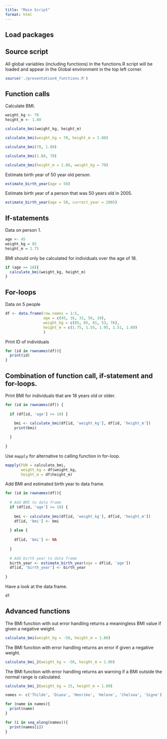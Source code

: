 ```yaml
---
title: "Main Script"
format: html
---
```


## Load packages 

## Source script
All global variables (including functions) in the functions.R script will be loaded and appear in the Global environment in the top left corner. 
```r
source('./presentation4_functions.R')
```

## Function calls 
Calculate BMI.
```r
weight_kg <- 70
height_m <- 1.80

calculate_bmi(weight_kg, height_m)

calculate_bmi(weight_kg = 70, height_m = 1.80)
```

```r
calculate_bmi(70, 1.80)
```

```r
calculate_bmi(1.80, 70)
```

```r
calculate_bmi(height_m = 1.80, weight_kg = 70)
```

Estimate birth year of 50 year old person.
```r
estimate_birth_year(age = 50)
```

Estimate birth year of a person that was 50 years old in 2005. 
```r
estimate_birth_year(age = 50, currect_year = 2005)
```

## If-statements 
Data on person 1.
```r
age <- 45
weight_kg = 85
height_m = 1.75
```

BMI should only be calculated for individuals over the age of 18. 
```r
if (age >= 18){
  calculate_bmi(weight_kg, height_m)
}
```

## For-loops 
Data on 5 people 
```r
df <- data.frame(row.names = 1:5, 
                 age = c(45, 16, 31, 56, 19), 
                 weight_kg = c(85, 65, 81, 53, 76), 
                 height_m = c(1.75, 1.55, 1.95, 1.51, 1.89)
                 )
```

Print ID of individuals
```r
for (id in rownames(df)){
  print(id)
}
```

## Combination of function call, if-statement and for-loops. 
Print BMI for individuals that are 18 years old or older. 
```r
for (id in rownames(df)) {
  
  if (df[id, 'age'] >= 18) {
    
    bmi <- calculate_bmi(df[id, 'weight_kg'], df[id, 'height_m'])
    print(bmi)

  }
  
}
```

Use `mapply` for alternative to calling function in for-loop. 
```r
mapply(FUN = calculate_bmi, 
       weight_kg = df$weight_kg, 
       height_m = df$height_m)
```


Add BMI and estimated birth year to data frame. 
```r
for (id in rownames(df)){
  
  # Add BMI to data frame
  if (df[id, 'age'] >= 18) {
    
    bmi <- calculate_bmi(df[id, 'weight_kg'], df[id, 'height_m'])
    df[id, 'bmi'] <- bmi
    
  } else {
    
    df[id, 'bmi'] <- NA
    
  }
  
  # Add birth year to data frame 
  birth_year <- estimate_birth_year(age = df[id, 'age'])
  df[id, 'birth_year'] <- birth_year
  
}
```

Have a look at the data frame. 
```r
df
```

## Advanced functions 

The BMI function with out error handling returns a meaningless BMI value if given a negative weight.
```r
calculate_bmi(weight_kg = -50, height_m = 1.80)
```

The BMI function with error handling returns an error if given a negative weight.
```r
calculate_bmi_2(weight_kg = -50, height_m = 1.80)
```

The BMI function with error handling returns an warning if a BMI outside the normal range is calculated. 
```r
calculate_bmi_2(weight_kg = 25, height_m = 1.80)
```


```r
names <- c('Thilde', 'Diana', 'Henrike', 'Helene', 'Chelsea', 'Signe')

for (name in names){
  print(name)
}
```


```r
for (i in seq_along(names)){
  print(names[i])
}
```

